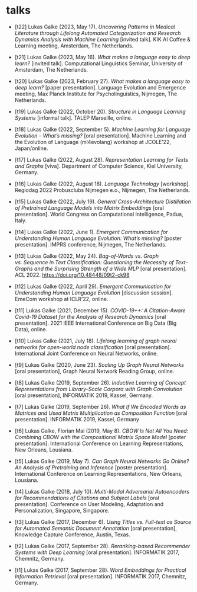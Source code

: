 # talks

- [t22] Lukas Galke (2023, May 17). *Uncovering Patterns in Medical Literature through Lifelong Automated Categorization and Research Dynamics Analysis with Machine Learning* [invited talk]. KIK AI Coffee & Learning meeting, Amsterdam, The Netherlands.

- [t21] Lukas Galke (2023, May 16). *What makes a language easy to deep learn?* [invited talk]. Computational Linguistics Seminar, University of Amsterdam, The Netherlands.

- [t20] Lukas Galke (2023, February 27). *What makes a language easy to deep learn?* [paper presentation]. Language Evolution and Emergence meeting, Max Planck Institute for Psycholinguistics, Nijmegen, The Netherlands.

- [t19] Lukas Galke (2022, October 20). *Structure in Language Learning Systems* [informal talk]. TALEP Marseille, online.

- [t18] Lukas Galke (2022, September 5). *Machine Learning for Language Evolution -- What's missing?* [oral presentation]. Machine Learning and the Evolution of Language (ml4evolang) workshop at JCOLE'22, Japan/online.

- [t17] Lukas Galke (2022, August 28). *Representation Learning for Texts and Graphs* [viva]. Department of Computer Science, Kiel University, Germany.

- [t16] Lukas Galke (2022, August 18). *Language Technology* [workshop]. Regiodag 2022 Probusclubs Nijmegen e.o., Nijmegen, The Netherlands.

- [t15] Lukas Galke (2022, July 19). *General Cross-Architecture Distillation of Pretrained Language Models into Matrix Embeddings* [oral presentation]. World Congress on Computational Intelligence, Padua, Italy.

- [t14] Lukas Galke (2022, June 1). *Emergent Communication for Understanding Human Language Evolution: What’s missing?* [poster presentation]. IMPRS conference, Nijmegen, The Netherlands.

- [t13] Lukas Galke (2022, May 24). *Bag-of-Words vs. Graph vs. Sequence in Text Classification: Questioning the Necessity of Text-Graphs and the Surprising Strength of a Wide MLP* [oral presentation]. ACL 2022. [https://doi.org/10.48448/09t2-ck98](https://doi.org/10.48448/09t2-ck98)

- [t12] Lukas Galke (2022, April 29). *Emergent Communication for Understanding Human Language Evolution* [discussion session]. EmeCom workshop at ICLR'22, online.

- [t11] Lukas Galke (2021, December 15). *COVID-19++: A Citation-Aware Covid-19 Dataset for the Analysis of Research Dynamics* [oral presentation]. 2021 IEEE International Conference on Big Data (Big Data), online.

- [t10] Lukas Galke (2021, July 18). *Lifelong learning of graph neural networks for open-world node classification* [oral presentation]. International Joint Conference on Neural Networks, online.

- [t9] Lukas Galke (2020, June 23). *Scaling Up Graph Neural Networks* [oral presentation], Graph Neural Network Reading Group, online.

- [t8] Lukas Galke (2019, September 26). *Inductive Learning of Concept Representations from Library-Scale Corpora with Graph Convolution* [oral presentation], INFORMATIK 2019, Kassel, Germany.

- [t7] Lukas Galke (2019, September 26). *What If We Encoded Words as Matrices and Used Matrix Multiplication as Composition Function* [oral presentation]. INFORMATIK 2019, Kassel, Germany

- [t6] Lukas Galke, Florian Mai (2019, May 8). *CBOW Is Not All You Need: Combining CBOW with the Compositional Matrix Space Model* [poster presentation]. International Conference on Learning Representations, New Orleans, Lousiana.

- [t5] Lukas Galke (2019, May 7). *Can Graph Neural Networks Go Online? An Analysis of Pretraining and Inference* [poster presentation]. International Conference on Learning Representations, New Orleans, Lousiana.

- [t4] Lukas Galke (2018, July 10). *Multi-Modal Adversarial Autoencoders for Recommendations of Citations and Subject Labels* [oral presentation]. Conference on User Modeling, Adaptation and Personalization, Singapore, Singapore.

- [t3] Lukas Galke (2017, December 6). *Using Titles vs. Full-text as Source for Automated Semantic Document Annotation* [oral presentation], Knowledge Capture Conference, Austin, Texas.

- [t2] Lukas Galke (2017, September 28). *Reranking-based Recommender Systems with Deep Learning* [oral presentation]. INFORMATIK 2017, Chemnitz, Germany.

- [t1] Lukas Galke (2017, September 28). *Word Embeddings for Practical Information Retrieval* [oral presentation]. INFORMATIK 2017, Chemnitz, Germany.
